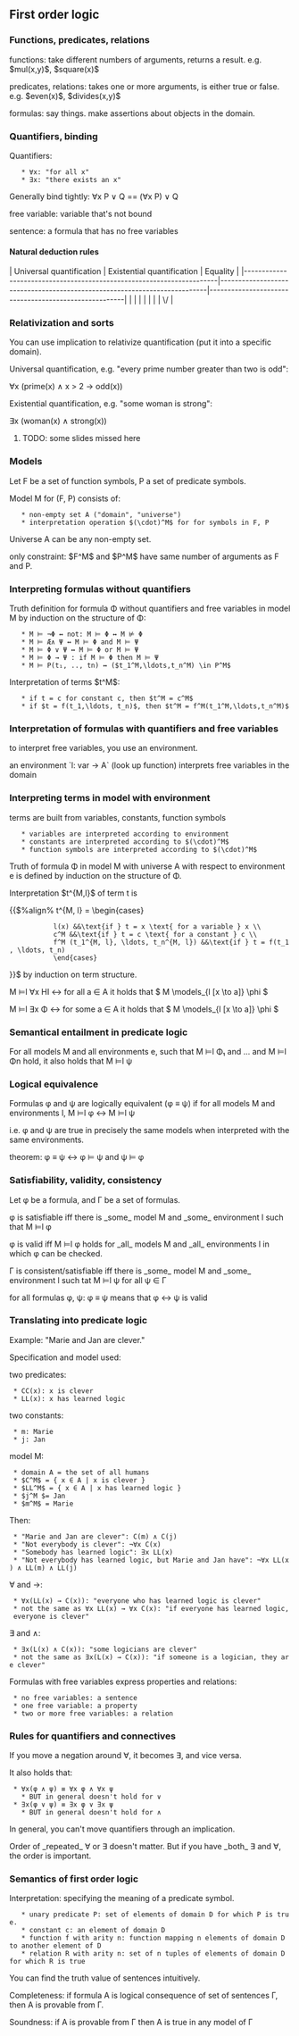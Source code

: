 == First order logic ==
=== Functions, predicates, relations ===
functions: take different numbers of arguments, returns a result. e.g. $mul(x,y)$, $square(x)$

predicates, relations: takes one or more arguments, is either true or false. e.g. $even(x)$, $divides(x,y)$

formulas: say things. make assertions about objects in the domain.

=== Quantifiers, binding ===
Quantifiers:
    * ∀x: "for all x"
    * ∃x: "there exists an x"

Generally bind tightly: ∀x P ∨ Q == (∀x P) ∨ Q

free variable: variable that's not bound

sentence: a formula that has no free variables

==== Natural deduction rules ====

| Universal quantification                                             | Existential quantification                                               | Equality                                             |
|----------------------------------------------------------------------|--------------------------------------------------------------------------|------------------------------------------------------|
| {{local:img/universal-introduction.png|Universal introduction}} | {{file:img/existential-introduction.png|Existential introduction}} | {{file:img/equality-rules.png|Equality rules}} |
| {{local:img/universal-elimination.png|Universal elimination}}   | {{file:img/existential-elimination.png|Existential elimination}}   | \/                                                   |


=== Relativization and sorts ===
You can use implication to relativize quantification (put it into a specific domain).

Universal quantification, e.g. "every prime number greater than two is odd":

∀x (prime(x) ∧ x > 2 → odd(x))

Existential quantification, e.g. "some woman is strong":

∃x (woman(x) ∧ strong(x))

# TODO: some slides missed here

=== Models ===
Let F be a set of function symbols, P a set of predicate symbols.

Model M for (F, P) consists of:
    * non-empty set A ("domain", "universe")
    * interpretation operation $(\cdot)^M$ for for symbols in F, P

Universe A can be any non-empty set.

only constraint: $F^M$ and $P^M$ have same number of arguments as F and P.

=== Interpreting formulas without quantifiers ===
Truth definition for formula Φ without quantifiers and free variables in model M by induction on the structure of Φ:
    * M ⊨ ¬Φ ↔ not: M ⊨ Φ ↔ M ⊭ Φ
    * M ⊨ Æ∧ Ψ ↔ M ⊨ Φ and M ⊨ Ψ
    * M ⊨ Φ ∨ Ψ ↔ M ⊨ Φ or M ⊨ Ψ
    * M ⊨ Φ → Ψ : if M ⊨ Φ then M ⊨ Ψ
    * M ⊨ P(t₁, .., tn) ↔ ($t_1^M,\ldots,t_n^M) \in P^M$

Interpretation of terms $t^M$:
    * if t = c for constant c, then $t^M = c^M$
    * if $t = f(t_1,\ldots, t_n)$, then $t^M = f^M(t_1^M,\ldots,t_n^M)$

=== Interpretation of formulas with quantifiers and free variables ===
to interpret free variables, you use an environment.

an environment `l: var → A` (look up function) interprets free variables in the domain

=== Interpreting terms in model with environment ===
terms are built from variables, constants, function symbols
    * variables are interpreted according to environment
    * constants are interpreted according to $(\cdot)^M$
    * function symbols are interpreted according to $(\cdot)^M$


Truth of formula Φ in model M with universe A with respect to environment e is defined by induction on the structure of Φ.

Interpretation $t^{M,l}$ of term t is

{{$%align%
t^{M, l} = \begin{cases}
            l(x) &&\text{if } t = x \text{ for a variable } x \\
            c^M &&\text{if } t = c \text{ for a constant } c \\
            f^M (t_1^{M, l}, \ldots, t_n^{M, l}) &&\text{if } t = f(t_1, \ldots, t_n)
            \end{cases}
}}$
by induction on term structure.

M ⊨l ∀x HI ↔ for all a ∈ A it holds that $ M \models_{l [x \to a]} \phi $

M ⊨l ∃x Φ ↔ for some a ∈ A it holds that $ M \models_{l [x \to a]} \phi $

=== Semantical entailment in predicate logic ===
For all models M and all environments e,
such that M ⊨l Φ₁ and ... and M ⊨l Φn hold,
it also holds that M ⊨l ψ

=== Logical equivalence ===
Formulas φ and ψ are logically equivalent (φ ≡ ψ) if for all models M and environments l, M ⊨l φ ↔ M ⊨l ψ

i.e. φ and ψ are true in precisely the same models when interpreted with the same environments.

theorem: φ ≡ ψ  ↔ φ ⊨ ψ and ψ ⊨ φ

=== Satisfiability, validity, consistency ===
Let φ be a formula, and Γ be a set of formulas.

φ is satisfiable iff there is _some_ model M and _some_ environment l such that M ⊨l φ

φ is valid iff M ⊨l φ holds for _all_ models M and _all_ environments l in which φ can be checked.

Γ is consistent/satisfiable iff there is _some_ model M and _some_ environment l such tat M ⊨l ψ for all ψ ∈ Γ

for all formulas φ, ψ: φ ≡ ψ means that φ ↔ ψ is valid

=== Translating into predicate logic ===
Example: "Marie and Jan are clever."

Specification and model used:

two predicates:
  * CC(x): x is clever
  * LL(x): x has learned logic

two constants:
  * m: Marie
  * j: Jan

model M:
  * domain A = the set of all humans
  * $C^M$ = { x ∈ A | x is clever }
  * $LL^M$ = { x ∈ A | x has learned logic }
  * $j^M $= Jan
  * $m^M$ = Marie

Then:
  * "Marie and Jan are clever": C(m) ∧ C(j)
  * "Not everybody is clever": ¬∀x C(x)
  * "Somebody has learned logic": ∃x LL(x)
  * "Not everybody has learned logic, but Marie and Jan have": ¬∀x LL(x) ∧ LL(m) ∧ LL(j)

∀ and →:
  * ∀x(LL(x) → C(x)): "everyone who has learned logic is clever"
  * not the same as ∀x LL(x) → ∀x C(x): "if everyone has learned logic, everyone is clever"

∃ and ∧:
  * ∃x(L(x) ∧ C(x)): "some logicians are clever"
  * not the same as ∃x(L(x) → C(x)): "if someone is a logician, they are clever"

Formulas with free variables express properties and relations:
  * no free variables: a sentence
  * one free variable: a property
  * two or more free variables: a relation

=== Rules for quantifiers and connectives ===
If you move a negation around ∀, it becomes ∃, and vice versa.

It also holds that:
  * ∀x(φ ∧ ψ) ≡ ∀x φ ∧ ∀x ψ
    * BUT in general doesn't hold for ∨
  * ∃x(φ ∨ ψ) ≡ ∃x φ ∨ ∃x ψ
    * BUT in general doesn't hold for ∧

In general, you can't move quantifiers through an implication.

Order of _repeated_ ∀ or ∃ doesn't matter. But if you have _both_ ∃ and ∀, the order is important.

=== Semantics of first order logic ===
Interpretation: specifying the meaning of a predicate symbol.
    * unary predicate P: set of elements of domain D for which P is true.
    * constant c: an element of domain D
    * function f with arity n: function mapping n elements of domain D to another element of D
    * relation R with arity n: set of n tuples of elements of domain D for which R is true

You can find the truth value of sentences intuitively.

Completeness: if formula A is logical consequence of set of sentences Γ, then A is provable from Γ.

Soundness: if A is provable from Γ then A is true in any model of Γ

